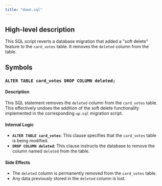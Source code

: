 ```yaml
---
title: "down.sql"
---
```


## High-level description
This SQL script reverts a database migration that added a "soft delete" feature to the `card_votes` table. It removes the `deleted` column from the table.

## Symbols

### `ALTER TABLE card_votes DROP COLUMN deleted;`
#### Description
This SQL statement removes the `deleted` column from the `card_votes` table. This effectively undoes the addition of the soft delete functionality implemented in the corresponding `up.sql` migration script.

#### Internal Logic
- **`ALTER TABLE card_votes`**: This clause specifies that the `card_votes` table is being modified.
- **`DROP COLUMN deleted`**: This clause instructs the database to remove the column named `deleted` from the table.

#### Side Effects
- The `deleted` column is permanently removed from the `card_votes` table.
- Any data previously stored in the `deleted` column is lost. 
